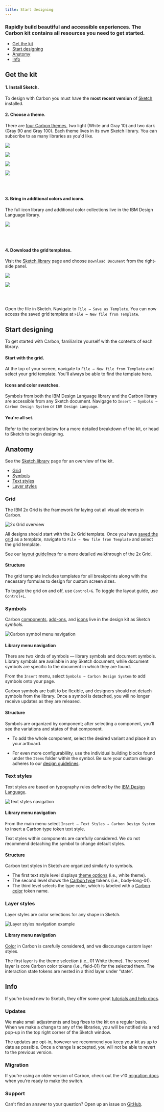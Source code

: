 ```yaml
---
title: Start designing
---
```


### Rapidly build beautiful and accessible experiences. The Carbon kit contains all resources you need to get started.

<AnchorLinks>

- [Get the kit](#get-the-kit)
- [Start designing](#start-designing)
- [Anatomy](#anatomy)
- [Info](#info)

</AnchorLinks>

## Get the kit

#### 1. **Install Sketch**. 

To design with Carbon you must have the **most recent version** of [Sketch](https://www.sketchapp.com/) installed.

#### 2. **Choose a theme**. 

There are [four Carbon themes](/guidelines/color/overview#themes), two light (White and Gray 10) and two dark (Gray 90 and Gray 100). Each theme lives in its own Sketch library. You can subscribe to as many libraries as you'd like.

<Row className="tile--group">
<Column offsetLg="4" colMd="4" colLg="4" noGutterSm>
    <ClickableTile
      title="Get the White theme"
      href="sketch://add-library/cloud/JaVzz"
      type="resource">

![](/images/sketch-icon.png)

  </ClickableTile>
</Column>
<Column colLg="4" noGutterSm>
    <ClickableTile
      title="Get the Gray 10 theme"
      href="sketch://add-library/cloud/Onwv2"
      type="resource">

![](/images/sketch-icon.png)

  </ClickableTile>
  </Column>
<Column offsetLg="4" colLg="4" noGutterSm>
  <ClickableTile
    title="Get the Gray 90 theme"
    href="sketch://add-library/cloud/eo37p"
    type="resource">

![](/images/sketch-icon.png)

  </ClickableTile>
</Column>
<Column colLg="4" noGutterSm>
    <ClickableTile
      title="Get the Gray 100 theme"
      href="sketch://add-library/cloud/d13Ll"
      type="resource">

![](/images/sketch-icon.png)

  </ClickableTile>
  </Column>
</Row>

<br />
<br />

#### 3. **Bring in additional colors and icons**. 

The full icon library and additional color collections live in the IBM Design Language library.

<Row className="tile--group">
<Column offsetLg="4" colMd="4" colLg="4" noGutterSm>
    <ClickableTile
      title="Get the IBM Design Language library"
      href="sketch://add-library/cloud/75VZZ"
      type="resource">

![](/images/sketch-icon.png)

  </ClickableTile>
</Column>
</Row>

<br />
<br />

#### 4. **Download the grid templates**. 

Visit the [Sketch library](https://sketch.cloud/s/ngV7z) page and choose `Download Document` from the right-side panel. 

<Row className="tile--resource--no-margin tile--group">
<Column offsetLg="4" colLg="4" colMd="4" noGutterSm>
  <ClickableTile
    title="Download the IBM Grid template"
    href="https://sketch.cloud/s/ngV7z"
    type="resource">

![](/images/sketch-icon.png)

  </ClickableTile>
</Column>
<Column colLg="4" colMd="4" noGutterSm>
  <ClickableTile
      title="Download the UI Shell template"
      href="https://sketch.cloud/s/EjVmA"
      type="resource"
      >

![](/images/sketch-icon.png)

  </ClickableTile>
</Column>
</Row>

<br />
<br />

Open the file in Sketch. Navigate to `File → Save as Template`. You can now access the saved grid template at `File → New file from Template`.



## Start designing

To get started with Carbon, familiarize yourself with the contents of each library.

#### **Start with the grid**. 

At the top of your screen, navigate to `File → New file from Template` and select your grid template. You'll always be able to find the template here.
#### **Icons and color swatches**. 

Symbols from both the IBM Design Language library and the Carbon library are accessible from any Sketch document. Navigage to `Insert → Symbols → Carbon Design System` or `IBM Design Language`.
#### **You're all set**. 

Refer to the content below for a more detailed breakdown of the kit, or head to Sketch to begin designing.

## Anatomy

See the [Sketch library](https://sketch.cloud/s/JaVzz/) page for an overview of the kit.

<AnchorLinks small>

- [Grid](#grid)
- [Symbols](#symbols)
- [Text styles](#text-styles)
- [Layer styles](#layer-styles)

</AnchorLinks>

### Grid

The IBM 2x Grid is the framework for laying out all visual elements in Carbon.

<ImageComponent cols="12" caption="2x Grid overview">

![2x Grid overview](/images/grid-2.gif)

</ImageComponent>

All designs should start with the 2x Grid template. Once you have [saved the grid](#get-the-kit) as a template, navigate to `File → New file from Template` and select the grid template.

See our [layout guidelines](/guidelines/layout) for a more detailed walkthrough of the 2x Grid.

#### Structure

The grid template includes templates for all breakpoints along with the necessary formulas to design for custom screen sizes.

To toggle the grid on and off, use `Control+G`. To toggle the layout guide, use `Control+L`.

### Symbols

Carbon [components](/components/overview), [add-ons](/contributing/add-ons), and [icons](/guidelines/iconography/library) live in the design kit as Sketch _symbols_.

<ImageComponent cols="12">

![Carbon symbol menu navigation](/images/carbon-kit.png)

</ImageComponent>


#### Library menu navigation

There are two kinds of symbols — library symbols and document symbols. Library symbols are available in any Sketch document, while document symbols are specific to the document in which they are found.

From the `Insert` menu, select `Symbols → Carbon Design System` to add symbols onto your page.

Carbon symbols are built to be flexible, and designers should not detach symbols from the library. Once a symbol is detached, you will no longer receive updates as they are released.

#### Structure

Symbols are organized by component; after selecting a component, you'll see the variations and states of that component.

- To add the whole component, select the desired variant and place it on your artboard.

- For even more configurablility, use the individual building blocks found under the `Items` folder within the symbol. Be sure your custom design adheres to our [design guidelines](/guidelines/accessibility/overview).

### Text styles

Text styles are based on typography rules defined by the [IBM Design Language](https://www.ibm.com/design/language/elements/type-basics).

<ImageComponent cols="12">

![Text styles navigation](images/text-styles-1.png)

</ImageComponent>

#### Library menu navigation

From the main menu select `Insert → Text Styles → Carbon Design System` to insert a Carbon type token text style.

Text styles within components are carefully considered. We do not recommend detaching the symbol to change default styles.

#### Structure

Carbon text styles in Sketch are organized similarly to symbols.

- The first text style level displays [theme options](/guidelines/themes) (i.e., white theme).
- The second level shows the [Carbon type](/guidelines/typography) tokens (i.e., body-long-01).
- The third level selects the type color, which is labeled with a [Carbon color](/guidelines/color) token name.

### Layer styles

Layer styles are color selections for any shape in Sketch.

<ImageComponent cols="8" caption="Use predetermined overrides when possible">

![Layer styles navigation example](/images/layer-style-1.png)

</ImageComponent>


#### Library menu navigation

[Color](/guidelines/color/overview) in Carbon is carefully considered, and we discourage custom layer styles.


The first layer is the theme selection (i.e., 01 White theme). The second layer is core Carbon color tokens (i.e., field-01) for the selected them. The interaction state tokens are nested in a third layer under “state”.

## Info

If you're brand new to Sketch, they offer some great [tutorials and help docs](https://www.sketchapp.com/docs/).

### Updates

We make small adjustments and bug fixes to the kit on a regular basis. When we make a change to any of the libraries, you will be notified via a red pop-up in the top right corner of the Sketch window.

The updates are opt-in, however we recommend you keep your kit as up to date as possible. Once a change is accepted, you will not be able to revert to the previous version.

### Migration

If you're using an older version of Carbon, check out the v10 [migration docs](/updates/v10-migration/designers) when you're ready to make the switch.

### Support

Can't find an answer to your question? Open up an issue on [GitHub](https://github.com/IBM/carbon-components/issues/new/choose).
